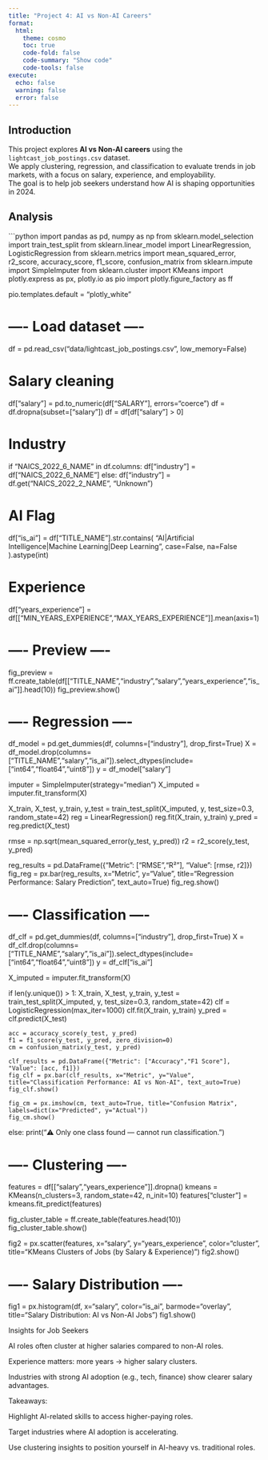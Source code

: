 ```yaml
---
title: "Project 4: AI vs Non-AI Careers"
format: 
  html:
    theme: cosmo
    toc: true
    code-fold: false
    code-summary: "Show code"
    code-tools: false
execute:
  echo: false
  warning: false
  error: false
---
```


## Introduction
This project explores **AI vs Non-AI careers** using the `lightcast_job_postings.csv` dataset.  
We apply clustering, regression, and classification to evaluate trends in job markets, with a focus on salary, experience, and employability.  
The goal is to help job seekers understand how AI is shaping opportunities in 2024.

## Analysis
```python
import pandas as pd, numpy as np
from sklearn.model_selection import train_test_split
from sklearn.linear_model import LinearRegression, LogisticRegression
from sklearn.metrics import mean_squared_error, r2_score, accuracy_score, f1_score, confusion_matrix
from sklearn.impute import SimpleImputer
from sklearn.cluster import KMeans
import plotly.express as px, plotly.io as pio
import plotly.figure_factory as ff

pio.templates.default = "plotly_white"

# ---- Load dataset ----
df = pd.read_csv("data/lightcast_job_postings.csv", low_memory=False)

# Salary cleaning
df["salary"] = pd.to_numeric(df["SALARY"], errors="coerce")
df = df.dropna(subset=["salary"])
df = df[df["salary"] > 0]

# Industry
if "NAICS_2022_6_NAME" in df.columns:
    df["industry"] = df["NAICS_2022_6_NAME"]
else:
    df["industry"] = df.get("NAICS_2022_2_NAME", "Unknown")

# AI Flag
df["is_ai"] = df["TITLE_NAME"].str.contains(
    "AI|Artificial Intelligence|Machine Learning|Deep Learning",
    case=False, na=False
).astype(int)

# Experience
df["years_experience"] = df[["MIN_YEARS_EXPERIENCE","MAX_YEARS_EXPERIENCE"]].mean(axis=1)

# ---- Preview ----
fig_preview = ff.create_table(df[["TITLE_NAME","industry","salary","years_experience","is_ai"]].head(10))
fig_preview.show()

# ---- Regression ----
df_model = pd.get_dummies(df, columns=["industry"], drop_first=True)
X = df_model.drop(columns=["TITLE_NAME","salary","is_ai"]).select_dtypes(include=["int64","float64","uint8"])
y = df_model["salary"]

imputer = SimpleImputer(strategy="median")
X_imputed = imputer.fit_transform(X)

X_train, X_test, y_train, y_test = train_test_split(X_imputed, y, test_size=0.3, random_state=42)
reg = LinearRegression()
reg.fit(X_train, y_train)
y_pred = reg.predict(X_test)

rmse = np.sqrt(mean_squared_error(y_test, y_pred))
r2 = r2_score(y_test, y_pred)

reg_results = pd.DataFrame({"Metric": ["RMSE","R²"], "Value": [rmse, r2]})
fig_reg = px.bar(reg_results, x="Metric", y="Value", title="Regression Performance: Salary Prediction", text_auto=True)
fig_reg.show()

# ---- Classification ----
df_clf = pd.get_dummies(df, columns=["industry"], drop_first=True)
X = df_clf.drop(columns=["TITLE_NAME","salary","is_ai"]).select_dtypes(include=["int64","float64","uint8"])
y = df_clf["is_ai"]

X_imputed = imputer.fit_transform(X)

if len(y.unique()) > 1:
    X_train, X_test, y_train, y_test = train_test_split(X_imputed, y, test_size=0.3, random_state=42)
    clf = LogisticRegression(max_iter=1000)
    clf.fit(X_train, y_train)
    y_pred = clf.predict(X_test)

    acc = accuracy_score(y_test, y_pred)
    f1 = f1_score(y_test, y_pred, zero_division=0)
    cm = confusion_matrix(y_test, y_pred)

    clf_results = pd.DataFrame({"Metric": ["Accuracy","F1 Score"], "Value": [acc, f1]})
    fig_clf = px.bar(clf_results, x="Metric", y="Value", title="Classification Performance: AI vs Non-AI", text_auto=True)
    fig_clf.show()

    fig_cm = px.imshow(cm, text_auto=True, title="Confusion Matrix", labels=dict(x="Predicted", y="Actual"))
    fig_cm.show()
else:
    print("⚠️ Only one class found — cannot run classification.")

# ---- Clustering ----
features = df[["salary","years_experience"]].dropna()
kmeans = KMeans(n_clusters=3, random_state=42, n_init=10)
features["cluster"] = kmeans.fit_predict(features)

fig_cluster_table = ff.create_table(features.head(10))
fig_cluster_table.show()

fig2 = px.scatter(features, x="salary", y="years_experience", color="cluster", title="KMeans Clusters of Jobs (by Salary & Experience)")
fig2.show()

# ---- Salary Distribution ----
fig1 = px.histogram(df, x="salary", color="is_ai", barmode="overlay", title="Salary Distribution: AI vs Non-AI Jobs")
fig1.show()

Insights for Job Seekers

AI roles often cluster at higher salaries compared to non-AI roles.

Experience matters: more years → higher salary clusters.

Industries with strong AI adoption (e.g., tech, finance) show clearer salary advantages.

Takeaways:

Highlight AI-related skills to access higher-paying roles.

Target industries where AI adoption is accelerating.

Use clustering insights to position yourself in AI-heavy vs. traditional roles.
